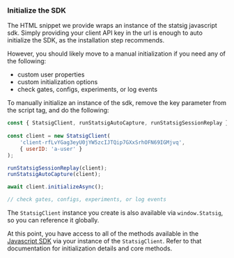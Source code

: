 
### Initialize the SDK

The HTML snippet we provide wraps an instance of the statsig javascript sdk.  Simply providing your client API key in the url is enough to auto initialize the SDK, as the installation step recommends.

However, you should likely move to a manual initialization if you need any of the following:

- custom user properties
- custom initialization options
- check gates, configs, experiments, or log events

To manually initialize an instance of the sdk, remove the key parameter from the script tag, and do the following:


```js
const { StatsigClient, runStatsigAutoCapture, runStatsigSessionReplay } = window.Statsig;
    
const client = new StatsigClient(
    'client-rfLvYGag3eyU0jYW5zcIJTQip7GXxSrhOFN69IGMjvq', 
    { userID: 'a-user' }
);

runStatsigSessionReplay(client);
runStatsigAutoCapture(client);

await client.initializeAsync();

// check gates, configs, experiments, or log events
```

The `StatsigClient` instance you create is also available via `window.Statsig`, so you can reference it globally.

At this point, you have access to all of the methods available in the [Javascript SDK](/client/javascript-sdk) via your instance of the `StatsigClient`.  Refer to that documentation for initialization details and core methods.

